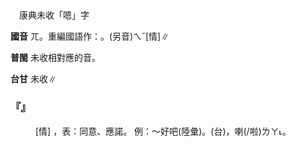 
=={{ruby|嗯|ㄫ}}{{ruby|/|ㆭ}}==

　康典未收「嗯」字

'''國音''' <rt>ㄫ</rt>{{ruby|/|ㆭ}}。重編國語作：{{ruby|<mark>&#xffafb;</mark>|ㆭ}}。(另音)<rt>ㄟˇ</rt>[情]∥

'''普閩''' 未收相對應的音。

'''台甘''' 未收∥

    

==='''『{{ruby|嗯|ㄫ}}{{ruby|/|ㆭ}}』'''===
: [情] {{ruby|＝|ㄟˇ}}，表：同意、應諾。 例：～好吧(陸彙)。(台){{ruby|嗯|ㄏㆭㆷ}}，{{ruby|抑|ㄚㆷ}}{{ruby|無|ㆠㄜˊ}}{{ruby|好|ㄏㄜˋ}}喇(/啦)<rt>ㄌㄚ˪</rt>。
    

